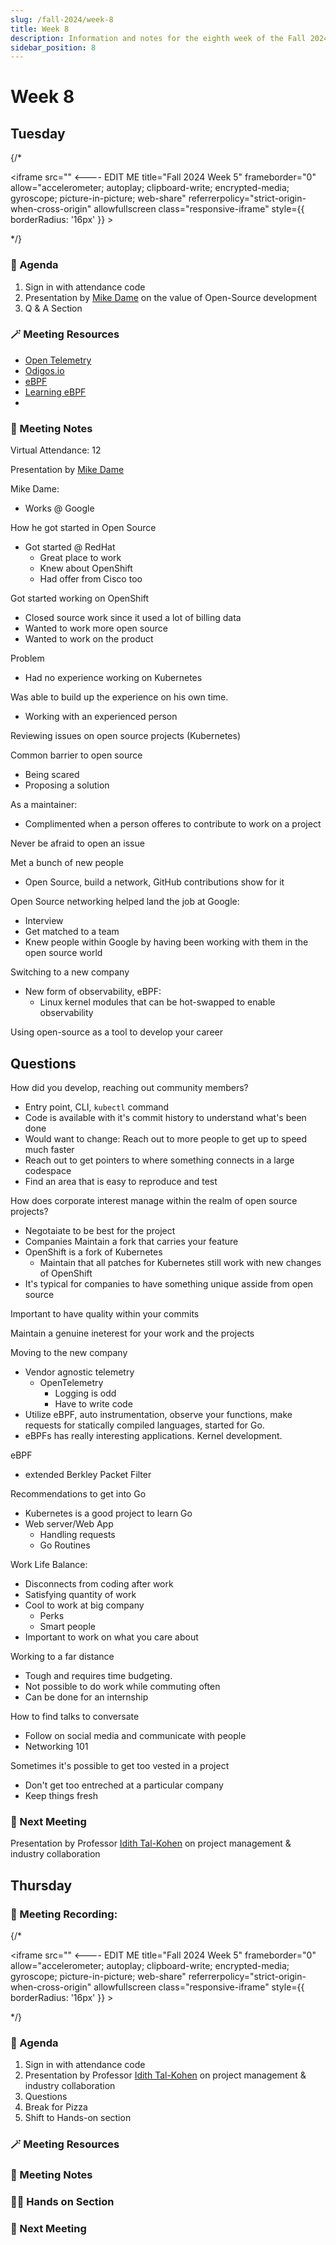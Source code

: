 ```yaml
---
slug: /fall-2024/week-8
title: Week 8
description: Information and notes for the eighth week of the Fall 2024 semester for the UMass Lowell Cloud Computing Club.
sidebar_position: 8
---
```


# Week 8

## Tuesday
{/* <div class="iframe-container">
    <iframe 
        src=""  <---- EDIT ME
        title="Fall 2024 Week 5" 
        frameborder="0" 
        allow="accelerometer; autoplay; clipboard-write; encrypted-media; gyroscope; picture-in-picture; web-share" 
        referrerpolicy="strict-origin-when-cross-origin" 
        allowfullscreen
        class="responsive-iframe"
        style={{
            borderRadius: '16px'
        }}
    >
    </iframe>
</div> */}


### 🚩 Agenda
1. Sign in with attendance code
2. Presentation by [Mike Dame](https://www.linkedin.com/in/mike-dame-98600b35/) on the value of Open-Source development
3. Q & A Section 

### 🪄 Meeting Resources
- [Open Telemetry](https://opentelemetry.io/)
- [Odigos.io](https://odigos.io/)
- [eBPF](https://ebpf.io/)
- [Learning eBPF](https://www.oreilly.com/library/view/learning-ebpf/9781098135119/)
- 

### 📓 Meeting Notes
Virtual Attendance: 12

Presentation by [Mike Dame](https://www.linkedin.com/in/mike-dame-98600b35/)

Mike Dame:
- Works @ Google

How he got started in Open Source
- Got started @ RedHat
    - Great place to work
    - Knew about OpenShift
    - Had offer from Cisco too

Got started working on OpenShift
- Closed source work since it used a lot of billing data
- Wanted to work more open source
- Wanted to work on the product

Problem
- Had no experience working on Kubernetes

Was able to build up the experience on his own time. 
- Working with an experienced person

Reviewing issues on open source projects (Kubernetes)

Common barrier to open source
- Being scared
- Proposing a solution

As a maintainer:
- Complimented when a person offeres to contribute to work on a project

Never be afraid to open an issue

Met a bunch of new people
- Open Source, build a network, GitHub contributions show for it

Open Source networking helped land the job at Google:
- Interview
- Get matched to a team
- Knew people within Google by having been working with them in the open source world

Switching to a new company
- New form of observability, eBPF:
    - Linux kernel modules that can be hot-swapped to enable observability

Using open-source as a tool to develop your career

## Questions
How did you develop, reaching out community members?
- Entry point, CLI, `kubectl` command
- Code is available with it's commit history to understand what's been done
- Would want to change: Reach out to more people to get up to speed much faster
- Reach out to get pointers to where something connects in a large codespace
- Find an area that is easy to reproduce and test 

How does corporate interest manage within the realm of open source projects?
- Negotaiate to be best for the project
- Companies Maintain a fork that carries your feature
- OpenShift is a fork of Kubernetes
    - Maintain that all patches for Kubernetes still work with new changes of OpenShift
- It's typical for companies to have something unique asside from open source 

Important to have quality within your commits

Maintain a genuine ineterest for your work and the projects

Moving to the new company
- Vendor agnostic telemetry
    - OpenTelemetry
        - Logging is odd
        - Have to write code
- Utilize eBPF, auto instrumentation, observe your functions, make requests for statically compiled languages, started for Go.
- eBPFs has really interesting applications. Kernel development. 

eBPF
- extended Berkley Packet Filter

Recommendations to get into Go
- Kubernetes is a good project to learn Go
- Web server/Web App
    - Handling requests
    - Go Routines

Work Life Balance:
- Disconnects from coding after work
- Satisfying quantity of work
- Cool to work at big company
    - Perks
    - Smart people
- Important to work on what you care about

Working to a far distance
- Tough and requires time budgeting. 
- Not possible to do work while commuting often
- Can be done for an internship

How to find talks to conversate
- Follow on social media and communicate with people
- Networking 101

Sometimes it's possible to get too vested in a project
- Don't get too entreched at a particular company
- Keep things fresh


### 🚀 Next Meeting
Presentation by Professor [Idith Tal-Kohen](https://www.linkedin.com/in/idith/) on project management & industry collaboration


## Thursday
### 🎥 Meeting Recording:
{/* <div class="iframe-container">
    <iframe 
        src=""  <---- EDIT ME
        title="Fall 2024 Week 5" 
        frameborder="0" 
        allow="accelerometer; autoplay; clipboard-write; encrypted-media; gyroscope; picture-in-picture; web-share" 
        referrerpolicy="strict-origin-when-cross-origin" 
        allowfullscreen
        class="responsive-iframe"
        style={{
            borderRadius: '16px'
        }}
    >
    </iframe>
</div> */}

### 🚩 Agenda
1. Sign in with attendance code
2. Presentation by Professor [Idith Tal-Kohen](https://www.linkedin.com/in/idith/) on project management & industry collaboration
3. Questions
4. Break for Pizza
5. Shift to Hands-on section

### 🪄 Meeting Resources


### 📓 Meeting Notes


### 🧑‍💻 Hands on Section


### 🚀 Next Meeting

